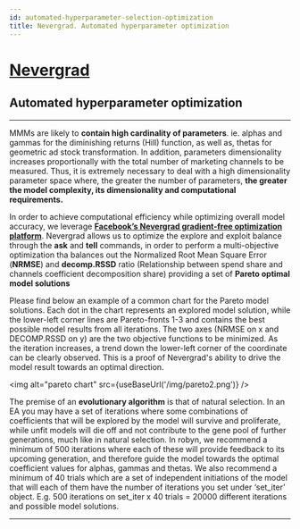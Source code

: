 ```yaml
---
id: automated-hyperparameter-selection-optimization
title: Nevergrad. Automated hyperparameter optimization
---
```




# [Nevergrad](https://facebookresearch.github.io/nevergrad/)
## Automated hyperparameter optimization

---

MMMs are likely to **contain high cardinality of parameters**. ie. alphas and gammas for the diminishing returns (Hill) function, as well as, thetas for geometric ad stock transformation.
In addition, parameters dimensionality increases proportionally with the total number of marketing channels to be measured. Thus, it is extremely necessary to deal with a high dimensionality parameter space where, the greater the number of parameters, **the greater the model complexity, its dimensionality and computational requirements.**

In order to achieve computational efficiency while optimizing overall model accuracy, we leverage [**Facebook’s Nevergrad gradient-free optimization platform**](https://facebookresearch.github.io/nevergrad/).  Nevergrad allows us to optimize the explore and exploit balance through the **ask** and **tell** commands, in order to perform a multi-objective optimization tha balances out the Normalized Root Mean Square Error (**NRMSE**) and **decomp.RSSD** ratio (Relationship between spend share and channels coefficient decomposition share) providing a set of **Pareto optimal model solutions**

Please find below an example of a common chart for the Pareto model solutions.
Each dot in the chart represents an explored model solution, while the lower-left corner lines are Pareto-fronts 1-3 and contains the best possible model results from all iterations.
The two axes (NRMSE on x and DECOMP.RSSD on y) are the two objective functions to be minimized.
As the iteration increases, a trend down the lower-left corner of the coordinate can be clearly observed.
This is a proof of Nevergrad's ability to drive the model result towards an optimal direction.

<img alt="pareto chart" src={useBaseUrl('/img/pareto2.png')} />

The premise of an **evolutionary algorithm** is that of natural selection. In an EA you may have a set of iterations where some combinations of coefficients that will be explored by the model will survive and proliferate, while unfit models will die off and not contribute to the gene pool of further generations, much like in natural selection. In robyn, we recommend a minimum of 500 iterations where each of these will provide feedback to its upcoming generation, and therefore guide the model towards the optimal coefficient values for alphas, gammas and thetas. We also recommend a minimum of 40 trials which are a set of independent initiations of the model that will each of them have the number of iterations you set under ‘set_iter’ object. E.g. 500 iterations on set_iter x 40 trials = 20000 different iterations and possible model solutions.

---
